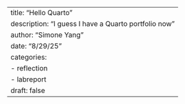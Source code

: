 ---
title: "Hello Quarto"
description: "I guess I have a Quarto portfolio now"
author: "Simone Yang"
date: "8/29/25"
categories:
  - reflection
  - labreport
draft: false
---